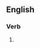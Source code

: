 {{also|discriminâtes}}

==English==

===Verb===
{{head|en|verb form}}

# {{en-third-person singular of|discriminate}}